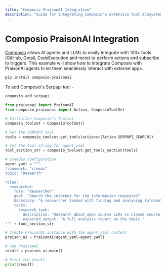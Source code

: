 ```yaml
---
title: "Composio PraisonAI Integration"
description: "Guide for integrating Composio's extensive tool ecosystem with PraisonAI agents, enabling access to GitHub, Gmail, and other external services"
---
```


# Composio PraisonAI Integration

[Composio](https://composio.dev/) allows AI agents and LLMs to easily integrate with 100+ tools (GitHub, Gmail, CodeExecution and more) to perform actions and subscribe to triggers. This example will show how to integrate Composio with PraisonAI agents to let them seamlessly interact with external apps.

```bash
pip install composio-praisonai
```

To add Composio's Serpapi tool - 

```bash
composio add serpapi
```

```python
from praisonai import PraisonAI
from composio_praisonai import Action, ComposioToolSet

# Initialize Composio's Toolset
composio_toolset = ComposioToolSet()

# Get the SERPAPI tool
tools = composio_toolset.get_tools(actions=[Action.SERPAPI_SEARCH])

# Get the tool string for agent_yaml
tool_section_str = composio_toolset.get_tools_section(tools)

# Example configuration
agent_yaml = """
framework: "crewai"
topic: "Research"

roles:
  researcher:
    role: "Researcher"
    goal: "Search the internet for the information requested"
    backstory: "A researcher tasked with finding and analyzing information on various topics using available tools."
    tasks:
      research_task:
        description: "Research about open source LLMs vs closed source LLMs."
        expected_output: "A full analysis report on the topic."
""" + tool_section_str

# Create PraisonAI instance with the agent_yaml content
praison_ai = PraisonAI(agent_yaml=agent_yaml)

# Run PraisonAI
result = praison_ai.main()

# Print the result
print(result)
```
